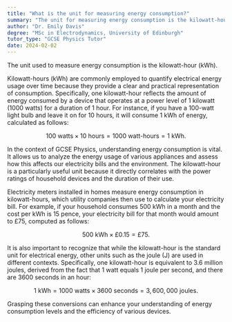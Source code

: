 ```yaml
---
title: "What is the unit for measuring energy consumption?"
summary: "The unit for measuring energy consumption is the kilowatt-hour (kWh)."
author: "Dr. Emily Davis"
degree: "MSc in Electrodynamics, University of Edinburgh"
tutor_type: "GCSE Physics Tutor"
date: 2024-02-02
---
```


The unit used to measure energy consumption is the kilowatt-hour (kWh).

Kilowatt-hours (kWh) are commonly employed to quantify electrical energy usage over time because they provide a clear and practical representation of consumption. Specifically, one kilowatt-hour reflects the amount of energy consumed by a device that operates at a power level of $1$ kilowatt ($1000$ watts) for a duration of $1$ hour. For instance, if you have a $100$-watt light bulb and leave it on for $10$ hours, it will consume $1$ kWh of energy, calculated as follows: 

$$
100 \text{ watts} \times 10 \text{ hours} = 1000 \text{ watt-hours} = 1 \text{ kWh}.
$$

In the context of GCSE Physics, understanding energy consumption is vital. It allows us to analyze the energy usage of various appliances and assess how this affects our electricity bills and the environment. The kilowatt-hour is a particularly useful unit because it directly correlates with the power ratings of household devices and the duration of their use.

Electricity meters installed in homes measure energy consumption in kilowatt-hours, which utility companies then use to calculate your electricity bill. For example, if your household consumes $500$ kWh in a month and the cost per kWh is $15$ pence, your electricity bill for that month would amount to £75, computed as follows:

$$
500 \text{ kWh} \times £0.15 = £75.
$$

It is also important to recognize that while the kilowatt-hour is the standard unit for electrical energy, other units such as the joule (J) are used in different contexts. Specifically, one kilowatt-hour is equivalent to $3.6$ million joules, derived from the fact that $1$ watt equals $1$ joule per second, and there are $3600$ seconds in an hour:

$$
1 \text{ kWh} = 1000 \text{ watts} \times 3600 \text{ seconds} = 3,600,000 \text{ joules}.
$$

Grasping these conversions can enhance your understanding of energy consumption levels and the efficiency of various devices.
    